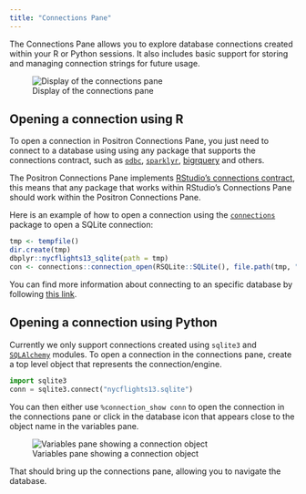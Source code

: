 ```yaml
---
title: "Connections Pane"
---
```


The Connections Pane allows you to explore database connections created within your R or Python sessions.
It also includes basic support for storing and managing connection strings for future usage.

![Display of the connections pane](images/connections-pane.png)

## Opening a connection using R

To open a connection in Positron Connections Pane, you just need to connect to a database using using any
package that supports the connections contract, such as [`odbc`](https://github.com/r-dbi/odbc), [`sparklyr`](https://github.com/rstudio/sparklyr),
[bigrquery](https://github.com/r-dbi/bigrquery) and others.

The Positron Connections Pane implements [RStudio's connections contract](https://rstudio.github.io/rstudio-extensions/connections-contract.html), this means that any package that works within RStudio's Connections Pane should work within the Positron Connections Pane.

Here is an example of how to open a connection using the [`connections`](https://github.com/rstudio/connections) package to open a SQLite connection:

``` r
tmp <- tempfile()
dir.create(tmp)
dbplyr::nycflights13_sqlite(path = tmp)
con <- connections::connection_open(RSQLite::SQLite(), file.path(tmp, "nycflights13.sqlite"))
```

You can find more information about connecting to an specific database by following [this link](https://solutions.posit.co/connections/db/databases/).

## Opening a connection using Python

Currently we only support connections created using `sqlite3` and [`SQLAlchemy`](https://www.sqlalchemy.org) modules.
To open a connection in the connections pane, create a top level object that represents the connection/engine.

``` python
import sqlite3
conn = sqlite3.connect("nycflights13.sqlite")
```

You can then either use `%connection_show conn` to open the connection in the connections pane or click in
the database icon that appears close to the object name in the variables pane.

![Variables pane showing a connection object](images/connections-pane-variables-pane.png)

That should bring up the connections pane, allowing you to navigate the database.

